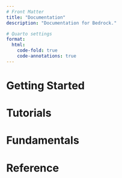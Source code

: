 ```yaml
---
# Front Matter
title: "Documentation"
description: "Documentation for Bedrock."

# Quarto settings
format:
  html:
    code-fold: true
    code-annotations: true
---
```


# Getting Started

# Tutorials

# Fundamentals

# Reference
